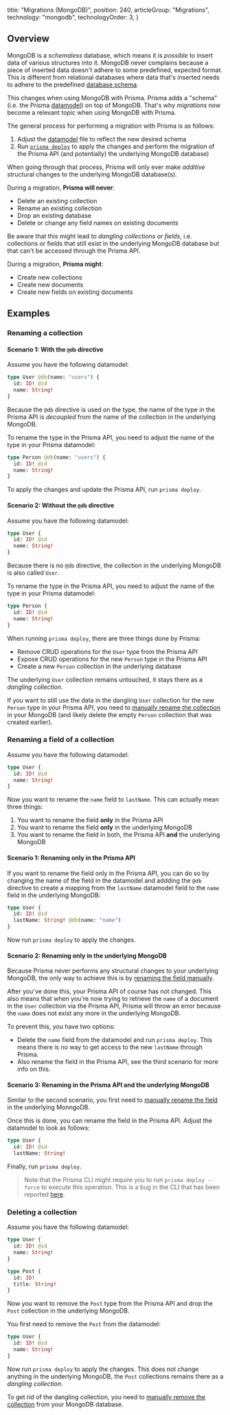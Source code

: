 
  title: "Migrations (MongoDB)",
  position: 240,
  articleGroup: "Migrations",
  technology: "mongodb",
  technologyOrder: 3,
}

## Overview

MongoDB is a _schemaless_ database, which means it is _possible_ to insert data of various structures into it. MongoDB never complains because a piece of inserted data doesn't adhere to some predefined, expected format. This is different from relational databases where data that's inserted needs to adhere to the predefined [database schema](https://en.wikipedia.org/wiki/Database_schema).

This changes when using MongoDB with Prisma. Prisma adds a "schema" (i.e. the Prisma [datamodel](knun)) on top of MongoDB. That's why _migrations_ now become a relevant topic when using MongoDB with Prisma.

The general process for performing a migration with Prisma is as follows:

1. Adjust the [datamodel](knun) file to reflect the new desired schema
1. Run [`prisma deploy`](xcv9) to apply the changes and perform the migration of the Prisma API (and potentially) the underlying MongoDB database)

When going through that process, Prisma will only ever make _additive_ structural changes to the underlying MongoDB database(s).

During a migration, **Prisma will never**:

- Delete an existing collection
- Rename an existing collection
- Drop an existing database
- Delete or change any field names on existing documents

<Warning>

Be aware that this might lead to _dangling collections or fields_, i.e. collections or fields that still exist in the underlying MongoDB database but that can't be accessed through the Prisma API.

</Warning>

During a migration, **Prisma might**:

- Create new collections
- Create new documents
- Create new fields on existing documents

## Examples

### Renaming a collection

#### Scenario 1: With the `@db` directive

Assume you have the following datamodel:

```graphql
type User @db(name: "users") {
  id: ID! @id
  name: String!
}
```

Because the `@db` directive is used on the type, the name of the type in the Prisma API is _decoupled_ from the name of the collection in the underlying MongoDB.

To rename the type in the Prisma API, you need to adjust the name of the type in your Prisma datamodel:

```graphql
type Person @db(name: "users") {
  id: ID! @id
  name: String!
}
```

To apply the changes and update the Prisma API, run `prisma deploy`.

#### Scenario 2: Without the `@db` directive

Assume you have the following datamodel:

```graphql
type User {
  id: ID! @id
  name: String!
}
```

Because there is no `@db` directive, the collection in the underlying MongoDB is also called `User`.

To rename the type in the Prisma API, you need to adjust the name of the type in your Prisma datamodel:

```graphql
type Person {
  id: ID! @id
  name: String!
}
```

When running `prisma deploy`, there are three things done by Prisma:

- Remove CRUD operations for the `User` type from the Prisma API
- Expose CRUD operations for the new `Person` type in the Prisma API
- Create a new `Person` collection in the underlying database

The underlying `User` collection remains untouched, it stays there as a _dangling collection_.

If you want to still use the data in the dangling `User` collection for the new `Person` type in your Prisma API, you need to [manually rename the collection](https://docs.mongodb.com/manual/reference/method/db.collection.renameCollection/) in your MongoDB (and likely delete the empty `Person` collection that was created earlier).

### Renaming a field of a collection

Assume you have the following datamodel:

```graphql
type User {
  id: ID! @id
  name: String!
}
```

Now you want to rename the `name` field to `lastName`. This can actually mean three things:

1. You want to rename the field **only** in the Prisma API
1. You want to rename the field **only** in the underlying MongoDB
1. You want to rename the field in both, the Prisma API **and** the underlying MongoDB

#### Scenario 1: Renaming only in the Prisma API

If you want to rename the field only in the Prisma API, you can do so by changing the name of the field in the datamodel and addding the `@db` directive to create a mapping from the `lastName` datamodel field to the `name` field in the underlying MongoDB:

```graphql
type User {
  id: ID! @id
  lastName: String! @db(name: "name")
}
```

Now run `prisma deploy` to apply the changes.

#### Scenario 2: Renaming only in the underlying MongoDB

Because Prisma never performs any structural changes to your underlying MongoDB, the only way to achieve this is by [renaming the field manually](https://docs.mongodb.com/manual/reference/operator/update/rename/).

After you've done this, your Prisma API of course has not changed. This also means that when you're now trying to retrieve the `name` of a document in the `User` collection via the Prisma API, Prisma will throw an error because the `name` does not exist any more in the underlying MongoDB.

To prevent this, you have two options:

- Delete the `name` field from the datamodel and run `prisma deploy`. This means there is no way to get access to the new `lastName` through Prisma.
- Also rename the field in the Prisma API, see the third scenario for more info on this.

#### Scenario 3: Renaming in the Prisma API and the underlying MongoDB

Similar to the second scenario, you first need to [manually rename the field](https://docs.mongodb.com/manual/reference/operator/update/rename/) in the underlying MonngoDB.

Once this is done, you can rename the field in the Prisma API. Adjust the datamodel to look as follows:

```graphql
type User {
  id: ID! @id
  lastName: String!
```

Finally, run `prisma deploy`. 

> Note that the Prisma CLI might require you to run `prisma deploy --force` to execute this operation. This is a bug in the CLI that has been reported [here](https://github.com/prisma/prisma/issues/3871).

### Deleting a collection

Assume you have the following datamodel:

```graphql
type User {
  id: ID! @id
  name: String!
}

type Post {
  id: ID!
  title: String!
}
```
 
Now you want to remove the `Post` type from the Prisma API and drop the `Post` collection in the underlying MongoDB.

You first need to remove the `Post` from the datamodel:

```graphql
type User {
  id: ID! @id
  name: String!
}
```

Now run `prisma deploy` to apply the changes. This does not change anything in the underlying MongoDB, the `Post` collections remains there as a _dangling collection_.

To get rid of the dangling collection, you need to [manually remove the collection](https://docs.mongodb.com/manual/reference/method/db.collection.remove/) from your MongoDB database.
